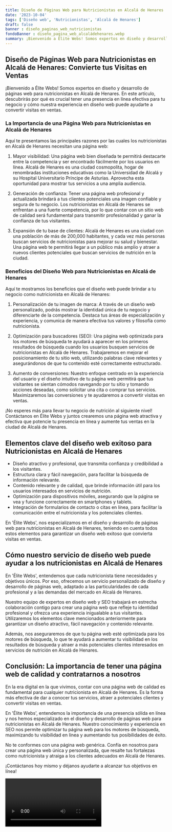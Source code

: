 ```yaml
---
title: Diseño de Páginas Web para Nutricionistas en Alcalá de Henares
date: '2023-10-04'
tags: ['Diseño web', 'Nutricionistas', 'Alcalá de Henares']
draft: false
banner : diseño_paginas_web_nutricionistas
fondoBanner : diseño_pagina_web_alcaládehenares.webp
summary: ¡Bienvenido a Élite Webs! Somos expertos en diseño y desarrollo de páginas web para nutricionistas en Alcalá de Henares. En este artículo, descubrirás por qué es crucial tener una presencia en línea efectiva para tu negocio y cómo nuestra experiencia en diseño web puede ayudarte a convertir visitas en ventas.
---
```


## Diseño de Páginas Web para Nutricionistas en Alcalá de Henares: Convierte tus Visitas en Ventas

¡Bienvenido a Élite Webs! Somos expertos en diseño y desarrollo de páginas web para nutricionistas en Alcalá de Henares. En este artículo, descubrirás por qué es crucial tener una presencia en línea efectiva para tu negocio y cómo nuestra experiencia en diseño web puede ayudarte a convertir visitas en ventas.

### La Importancia de una Página Web para Nutricionistas en Alcalá de Henares

Aquí te presentamos las principales razones por las cuales los nutricionistas en Alcalá de Henares necesitan una página web:

1. Mayor visibilidad: Una página web bien diseñada te permitirá destacarte entre la competencia y ser encontrado fácilmente por los usuarios en línea. Alcalá de Henares es una ciudad cosmopolita, hogar de renombradas instituciones educativas como la Universidad de Alcalá y su Hospital Universitario Príncipe de Asturias. Aprovecha esta oportunidad para mostrar tus servicios a una amplia audiencia.

2. Generación de confianza: Tener una página web profesional y actualizada brindará a tus clientes potenciales una imagen confiable y segura de tu negocio. Los nutricionistas en Alcalá de Henares se enfrentan a una fuerte competencia, por lo que contar con un sitio web de calidad será fundamental para transmitir profesionalidad y ganar la confianza de tus visitantes.

3. Expansión de tu base de clientes: Alcalá de Henares es una ciudad con una población de más de 200,000 habitantes, y cada vez más personas buscan servicios de nutricionistas para mejorar su salud y bienestar. Una página web te permitirá llegar a un público más amplio y atraer a nuevos clientes potenciales que buscan servicios de nutrición en la ciudad.

### Beneficios del Diseño Web para Nutricionistas en Alcalá de Henares

Aquí te mostramos los beneficios que el diseño web puede brindar a tu negocio como nutricionista en Alcalá de Henares:

1. Personalización de tu imagen de marca: A través de un diseño web personalizado, podrás mostrar la identidad única de tu negocio y diferenciarte de la competencia. Destaca tus áreas de especialización y experiencia, y comunica de manera efectiva tus valores y filosofía como nutricionista.

2. Optimización para buscadores (SEO): Una página web optimizada para los motores de búsqueda te ayudará a aparecer en los primeros resultados de búsqueda cuando los usuarios busquen servicios de nutricionistas en Alcalá de Henares. Trabajaremos en mejorar el posicionamiento de tu sitio web, utilizando palabras clave relevantes y asegurándonos de que tu contenido esté correctamente estructurado.

3. Aumento de conversiones: Nuestro enfoque centrado en la experiencia del usuario y el diseño intuitivo de tu página web permitirá que tus visitantes se sientan cómodos navegando por tu sitio y tomando acciones deseadas, como solicitar una cita o comprar tus servicios. Maximizaremos las conversiones y te ayudaremos a convertir visitas en ventas.

¡No esperes más para llevar tu negocio de nutrición al siguiente nivel! Contáctanos en Élite Webs y juntos crearemos una página web atractiva y efectiva que potencie tu presencia en línea y aumente tus ventas en la ciudad de Alcalá de Henares.

<GifSeo />

<Cta />

## Elementos clave del diseño web exitoso para Nutricionistas en Alcalá de Henares

- Diseño atractivo y profesional, que transmita confianza y credibilidad a los visitantes.
- Estructura clara y fácil navegación, para facilitar la búsqueda de información relevante.
- Contenido relevante y de calidad, que brinde información útil para los usuarios interesados en servicios de nutrición.
- Optimización para dispositivos móviles, asegurando que la página se vea y funcione correctamente en smartphones y tablets.
- Integración de formularios de contacto o citas en línea, para facilitar la comunicación entre el nutricionista y los potenciales clientes.

En 'Élite Webs', nos especializamos en el diseño y desarrollo de páginas web para nutricionistas en Alcalá de Henares, teniendo en cuenta todos estos elementos para garantizar un diseño web exitoso que convierta visitas en ventas.

## Cómo nuestro servicio de diseño web puede ayudar a los nutricionistas en Alcalá de Henares

En 'Élite Webs', entendemos que cada nutricionista tiene necesidades y objetivos únicos. Por eso, ofrecemos un servicio personalizado de diseño y desarrollo de páginas web, adaptado a las particularidades de cada profesional y a las demandas del mercado en Alcalá de Henares.

Nuestro equipo de expertos en diseño web y SEO trabajará en estrecha colaboración contigo para crear una página web que refleje tu identidad profesional y ofrezca una experiencia inigualable a tus visitantes. Utilizaremos los elementos clave mencionados anteriormente para garantizar un diseño atractivo, fácil navegación y contenido relevante.

Además, nos aseguraremos de que tu página web esté optimizada para los motores de búsqueda, lo que te ayudará a aumentar tu visibilidad en los resultados de búsqueda y atraer a más potenciales clientes interesados en servicios de nutrición en Alcalá de Henares.

## Conclusión: La importancia de tener una página web de calidad y contratarnos a nosotros

En la era digital en la que vivimos, contar con una página web de calidad es fundamental para cualquier nutricionista en Alcalá de Henares. Es la forma más efectiva de dar a conocer tus servicios, atraer a potenciales clientes y convertir visitas en ventas.

En 'Élite Webs', entendemos la importancia de una presencia sólida en línea y nos hemos especializado en el diseño y desarrollo de páginas web para nutricionistas en Alcalá de Henares. Nuestro conocimiento y experiencia en SEO nos permite optimizar tu página web para los motores de búsqueda, maximizando tu visibilidad en línea y aumentando tus posibilidades de éxito.

No te conformes con una página web genérica. Confía en nosotros para crear una página web única y personalizada, que resalte tus fortalezas como nutricionista y atraiga a los clientes adecuados en Alcalá de Henares.

¡Contáctanos hoy mismo y déjanos ayudarte a alcanzar tus objetivos en línea!

<Video />

<CtaBot job='Nutricionistas' city='Alcalá de Henares'/>

<Gmaps query='Alcalá de Henares+españa+maps' />